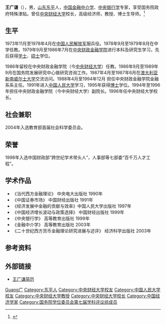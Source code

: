 '''王广谦'''（{{bd|1955年|9月|catIdx=W王}}），男，[[山东省|山东]][[东平县|东平]]人，[[中华人民共和国|中国]][[金融中介学|金融中介学]]、[[中央银行学|中央银行学]]专家，享受国务院政府特殊津贴。曾任[[中央财经大学|中央财经大学]]校长，高级经济师，教授、博士生导师。<ref>{{Cite web|title=王广谦|url=http://sf.cufe.edu.cn/info/1112/3390.htm|access-date=2021-06-25|work=中央财经大学金融学院|archive-date=2021-06-25|archive-url=https://web.archive.org/web/20210625171309/http://sf.cufe.edu.cn/info/1112/3390.htm|dead-url=no}}</ref>

== 生平 ==
1973年11月至1978年4月在[[中国人民解放军|中国人民解放军]]服兵役。1978年9月至1979年8月在中学任教。1979年9月至1986年7月在[[中央财政金融学院|中央财政金融学院]]进行本科及研究生学习，先后获得[[学士|学士]]、[[硕士|硕士]]学位。

1986年留校在中央财政金融学院（今[[中央财经大学|中央财经大学]]）任教。1986年9月至1989年9月在国务院发展研究中心做研究咨询工作。1987年4月至1987年6月在[[澳大利亚|澳大利亚]][[新南威尔士大学|新南威尔士大学]]交流访问。1988年4月至1994年12月 担任中央财政金融学院金融系系主任。1991年进入[[中国人民大学|中国人民大学]]学习，1995年获得[[博士|博士]]学位。1994年至1996年担任中央财政金融学院（今中央财经大学）副院长。1996年任中央财经大学校长。

== 社会兼职 ==
2004年入选教育部首届社会科学委员会。

== 荣誉 ==
1998年入选中国财政部“跨世纪学术带头人”，人事部等七部委“百千万人才工程”。

== 学术作品 ==
*《当代西方金融理论》 中央电大出版社 1990年
*《中国证券市场》 中国财经出版社 1991年
*《经济发展中金融的贡献与效率》中国人民大学出版社 1997年
*《中国经济增长波动与政策选择》 中国财经出版社 1999年
*《中央银行学》 高等教育出版社 1999年
*《金融中介学》 高等教育出版社 2003年
*《二十世纪西方货币金融理论研究进展与述评》 经济科学出版社 2003年

== 参考资料 ==
{{reflist}}

== 外部链接 ==
* [https://web.archive.org/web/20120616221517/http://www.cufe.edu.cn/xxgk/xrld/348.htm 王广谦简历]

{{国务院学位委员会第七届学科评议组/理论经济学}}

{{Authority control}}
{{DEFAULTSORT:Wang王}}
[[Category:王姓|Guang广]]
[[Category:东平人|Category:东平人]]
[[Category:中央财经大学校友|Category:中央财经大学校友]]
[[Category:中国人民大学校友|Category:中国人民大学校友]]
[[Category:中央财经大学教授|Category:中央财经大学教授]]
[[Category:中央财经大学校长|Category:中央财经大学校长]]
[[Category:中国经济学家|Category:中国经济学家]]
[[Category:国务院学位委员会第七届学科评议组成员|Category:国务院学位委员会第七届学科评议组成员]]

{{China-academic-bio-stub}}